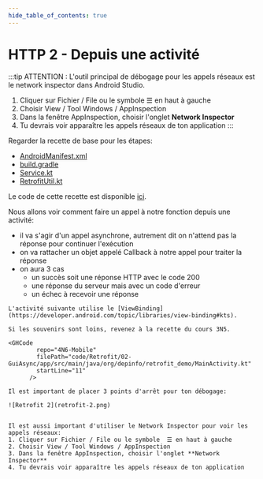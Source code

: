 ```yaml
---
hide_table_of_contents: true
---
```


# HTTP 2 - Depuis une activité

:::tip
ATTENTION : L'outil principal de débogage pour les appels réseaux est le network inspector dans Android Studio.
1. Cliquer sur Fichier / File ou le symbole  ☰ en haut à gauche
2. Choisir View / Tool Windows / AppInspection
3. Dans la fenêtre AppInspection, choisir l'onglet **Network Inspector**
4. Tu devrais voir apparaître les appels réseaux de ton application
:::

Regarder la recette de base pour les étapes:
- [AndroidManifest.xml](retrofit-01-base?recette-string=AndroidManifest.xml)
- [build.gradle](retrofit-01-base?recette-string=build.gradle)
- [Service.kt](retrofit-01-base?recette-string=Service.kt)
- [RetrofitUtil.kt](retrofit-01-base?recette-string=RetrofitUtil.kt)

Le code de cette recette est disponible [ici](https://github.com/departement-info-cem/4N6-Mobile/tree/main/code/Retrofit/02-GuiAsync).

Nous allons voir comment faire un appel à notre fonction depuis une activité:
- il va s'agir d'un appel asynchrone, autrement dit on n'attend pas la réponse pour continuer l'exécution
- on va rattacher un objet appelé Callback à notre appel pour traiter la réponse
- on aura 3 cas
  - un succès soit une réponse HTTP avec le code 200
  - une réponse du serveur mais avec un code d'erreur
  - un échec à recevoir une réponse

<Tabs queryString="recette-objet">
  <TabItem value="MainActivity.kt" label="MainActivity.kt">

    L'activité suivante utilise le [ViewBinding](https://developer.android.com/topic/libraries/view-binding#kts).

    Si les souvenirs sont loins, revenez à la recette du cours 3N5.

    <GHCode
            repo="4N6-Mobile"
            filePath="code/Retrofit/02-GuiAsync/app/src/main/java/org/depinfo/retrofit_demo/MainActivity.kt"
            startLine="11"
          />

  </TabItem>
  <TabItem value="debug" label="debug">

    Il est important de placer 3 points d'arrêt pour ton débogage:

    ![Retrofit 2](retrofit-2.png)


    Il est aussi important d'utiliser le Network Inspector pour voir les appels réseaux:
    1. Cliquer sur Fichier / File ou le symbole  ☰ en haut à gauche
    2. Choisir View / Tool Windows / AppInspection
    3. Dans la fenêtre AppInspection, choisir l'onglet **Network Inspector**
    4. Tu devrais voir apparaître les appels réseaux de ton application

  </TabItem>
</Tabs>
